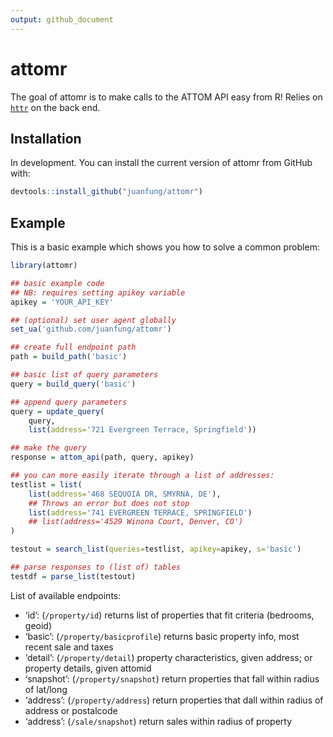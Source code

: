 ```yaml
---
output: github_document
---
```


<!-- README.md is generated from README.Rmd. Please edit that file -->

# attomr

<!-- badges: start -->
<!-- badges: end -->

The goal of attomr is to make calls to the ATTOM API easy from R! Relies on
[`httr`](https://cran.r-project.org/web/packages/httr/vignettes/quickstart.html)
on the back end.

## Installation

In development. You can install the current version of attomr from GitHub with:

``` r
devtools::install_github("juanfung/attomr")
```

## Example

This is a basic example which shows you how to solve a common problem:

``` r
library(attomr)

## basic example code
## NB: requires setting apikey variable
apikey = 'YOUR_API_KEY'

## (optional) set user agent globally
set_ua('github.com/juanfung/attomr')

## create full endpoint path
path = build_path('basic')

## basic list of query parameters
query = build_query('basic')

## append query parameters
query = update_query(
    query,
    list(address='721 Evergreen Terrace, Springfield'))

## make the query
response = attom_api(path, query, apikey)

## you can more easily iterate through a list of addresses:
testlist = list(
    list(address='468 SEQUOIA DR, SMYRNA, DE'),
    ## Throws an error but does not stop
    list(address='741 EVERGREEN TERRACE, SPRINGFIELD')
    ## list(address='4529 Winona Court, Denver, CO')
)

testout = search_list(queries=testlist, apikey=apikey, s='basic')

## parse responses to (list of) tables
testdf = parse_list(testout)

```

List of available endpoints:

- 'id': (`/property/id`) returns list of properties that fit criteria (bedrooms, geoid)
- 'basic': (`/property/basicprofile`) returns basic property info, most recent sale and taxes
- 'detail': (`/property/detail`) property characteristics, given address; or property details, given attomid
- 'snapshot': (`/property/snapshot`) return properties that fall within radius of lat/long
- 'address': (`/property/address`) return properties that dall within radius of address or postalcode
- 'address': (`/sale/snapshot`) return sales within radius of property
